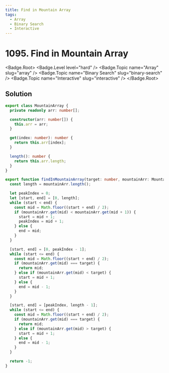 ```yaml
---
title: Find in Mountain Array
tags:
  - Array
  - Binary Search
  - Interactive
---
```


# 1095. Find in Mountain Array

<Badge.Root>
  <Badge.Level level="hard" />
  <Badge.Topic name="Array" slug="array" />
  <Badge.Topic name="Binary Search" slug="binary-search" />
  <Badge.Topic name="Interactive" slug="interactive" />
</Badge.Root>

## Solution

```typescript filename="solution.ts" copy
export class MountainArray {
  private readonly arr: number[];

  constructor(arr: number[]) {
    this.arr = arr;
  }

  get(index: number): number {
    return this.arr[index];
  }

  length(): number {
    return this.arr.length;
  }
}

export function findInMountainArray(target: number, mountainArr: MountainArray) {
  const length = mountainArr.length();

  let peakIndex = 0;
  let [start, end] = [0, length];
  while (start < end) {
    const mid = Math.floor((start + end) / 2);
    if (mountainArr.get(mid) < mountainArr.get(mid + 1)) {
      start = mid + 1;
      peakIndex = mid + 1;
    } else {
      end = mid;
    }
  }

  [start, end] = [0, peakIndex - 1];
  while (start <= end) {
    const mid = Math.floor((start + end) / 2);
    if (mountainArr.get(mid) === target) {
      return mid;
    } else if (mountainArr.get(mid) < target) {
      start = mid + 1;
    } else {
      end = mid - 1;
    }
  }

  [start, end] = [peakIndex, length - 1];
  while (start <= end) {
    const mid = Math.floor((start + end) / 2);
    if (mountainArr.get(mid) === target) {
      return mid;
    } else if (mountainArr.get(mid) > target) {
      start = mid + 1;
    } else {
      end = mid - 1;
    }
  }

  return -1;
}
```

<ProblemLink
  codingSite="leetcode"
  href="https://leetcode.com/problems/find-in-mountain-array"
  title="Find in Mountain Array"
/>
